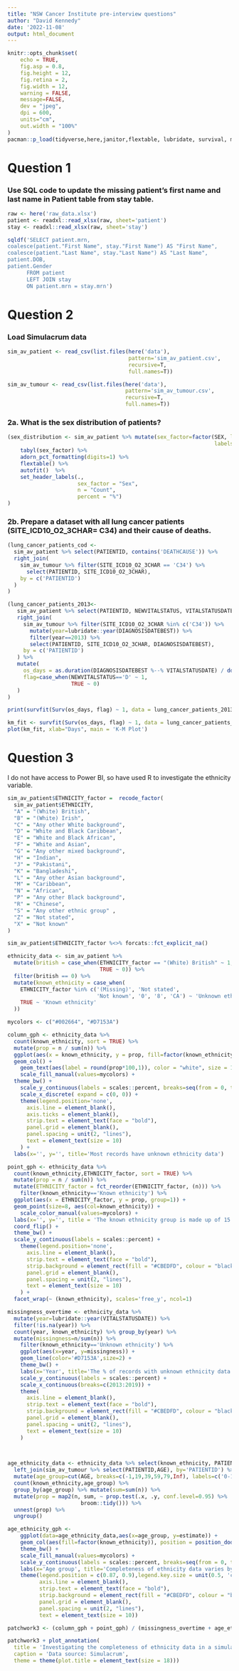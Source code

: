 ```yaml
---
title: "NSW Cancer Institute pre-interview questions"
author: "David Kennedy"
date: '2022-11-08'
output: html_document
---
```


```r
knitr::opts_chunk$set(
	echo = TRUE,
	fig.asp = 0.8,
	fig.height = 12,
	fig.retina = 2,
	fig.width = 12,
	warning = FALSE,
	message=FALSE,
	dev = "jpeg",
	dpi = 600,
	units="cm",
	out.width = "100%"
)
pacman::p_load(tidyverse,here,janitor,flextable, lubridate, survival, magrittr,patchwork,sqldf)

```

# Question 1

### Use SQL code to update the missing patient's first name and last name in Patient table from stay table.

```r
raw <- here('raw_data.xlsx')
patient <- readxl::read_xlsx(raw, sheet='patient')
stay <- readxl::read_xlsx(raw, sheet='stay')

sqldf('SELECT patient.mrn, 
coalesce(patient."First Name", stay."First Name") AS "First Name",
coalesce(patient."Last Name", stay."Last Name") AS "Last Name",
patient.DOB, 
patient.Gender
      FROM patient  
      LEFT JOIN stay
      ON patient.mrn = stay.mrn')

```

# Question 2

### Load Simulacrum data

```r
sim_av_patient <- read_csv(list.files(here('data'), 
                                      pattern='sim_av_patient.csv', 
                                      recursive=T, 
                                      full.names=T))

sim_av_tumour <- read_csv(list.files(here('data'), 
                                     pattern='sim_av_tumour.csv', 
                                     recursive=T, 
                                     full.names=T))
```

### 2a. What is the sex distribution of patients?

```r

(sex_distribution <- sim_av_patient %>% mutate(sex_factor=factor(SEX, levels=c(1,2,9), 
                                                                 labels=c('Males', 'Females', 'Unknown'))) %>% 
    tabyl(sex_factor) %>% 
    adorn_pct_formatting(digits=1) %>% 
    flextable() %>%  
    autofit()  %>% 
    set_header_labels(.,
                      sex_factor = "Sex",
                      n = "Count", 
                      percent = "%")
)

```

### 2b. Prepare a dataset with all lung cancer patients (SITE_ICD10_O2_3CHAR= C34) and their cause of deaths.

```r

(lung_cancer_patients_cod <-
  sim_av_patient %>% select(PATIENTID, contains('DEATHCAUSE')) %>%
  right_join(
    sim_av_tumour %>% filter(SITE_ICD10_O2_3CHAR == 'C34') %>%
      select(PATIENTID, SITE_ICD10_O2_3CHAR),
    by = c('PATIENTID')
  )
)
```

```r
(lung_cancer_patients_2013<-
   sim_av_patient %>% select(PATIENTID, NEWVITALSTATUS, VITALSTATUSDATE) %>%
   right_join(
     sim_av_tumour %>% filter(SITE_ICD10_O2_3CHAR %in% c('C34')) %>%
       mutate(year=lubridate::year(DIAGNOSISDATEBEST)) %>% 
       filter(year==2013) %>% 
       select(PATIENTID, SITE_ICD10_O2_3CHAR, DIAGNOSISDATEBEST),
     by = c('PATIENTID')
   ) %>% 
   mutate(
     os_days = as.duration(DIAGNOSISDATEBEST %--% VITALSTATUSDATE) / ddays(1),
     flag=case_when(NEWVITALSTATUS=='D' ~ 1, 
                    TRUE ~ 0)
   )
)

print(survfit(Surv(os_days, flag) ~ 1, data = lung_cancer_patients_2013), print.rmean=TRUE)

km_fit <- survfit(Surv(os_days, flag) ~ 1, data = lung_cancer_patients_2013)
plot(km_fit, xlab="Days", main = 'K-M Plot') 
```

# Question 3

I do not have access to Power BI, so have used R to investigate the ethnicity variable.

```r
sim_av_patient$ETHNICITY_factor =  recode_factor(
  sim_av_patient$ETHNICITY,
  "A" = "(White) British",
  "B" = "(White) Irish",
  "C" = "Any other White background",
  "D" = "White and Black Caribbean",
  "E" = "White and Black African",
  "F" = "White and Asian",
  "G" = "Any other mixed background",
  "H" = "Indian",
  "J" = "Pakistani",
  "K" = "Bangladeshi",
  "L" = "Any other Asian background",
  "M" = "Caribbean",
  "N" = "African",
  "P" = "Any other Black background",
  "R" = "Chinese",
  "S" = "Any other ethnic group" ,
  "Z" = "Not stated",
  "X" = "Not known"
)

sim_av_patient$ETHNICITY_factor %<>% forcats::fct_explicit_na()

ethnicity_data <- sim_av_patient %>%
  mutate(british = case_when(ETHNICITY_factor == "(White) British" ~ 1,
                             TRUE ~ 0)) %>%
  filter(british == 0) %>% 
  mutate(known_ethnicity = case_when(
    ETHNICITY_factor %in% c('(Missing)', 'Not stated', 
                            'Not known', '0', '8', 'CA') ~ 'Unknown ethnicity',
    TRUE ~ 'Known ethnicity'
  )) 

mycolors <- c("#002664", "#D7153A")
```

```r
column_gph <- ethnicity_data %>% 
  count(known_ethnicity, sort = TRUE) %>%
  mutate(prop = n / sum(n)) %>% 
  ggplot(aes(x = known_ethnicity, y = prop, fill=factor(known_ethnicity))) +
  geom_col() +
    geom_text(aes(label = round(prop*100,1)), color = "white", size = 10, position = position_stack(vjust = 0.5)) + 
    scale_fill_manual(values=mycolors) +
  theme_bw() +
    scale_y_continuous(labels = scales::percent, breaks=seq(from = 0, to = 1, by = .1)) +
    scale_x_discrete( expand = c(0, 0)) +
    theme(legend.position='none',
      axis.line = element_blank(),
      axis.ticks = element_blank(),
      strip.text = element_text(face = "bold"),
      panel.grid = element_blank(),
      panel.spacing = unit(2, "lines"),
      text = element_text(size = 10)
    ) +
  labs(x='', y='', title='Most records have unknown ethnicity data') 

```

```r
point_gph <- ethnicity_data %>%
  count(known_ethnicity,ETHNICITY_factor, sort = TRUE) %>%
  mutate(prop = n / sum(n)) %>% 
  mutate(ETHNICITY_factor = fct_reorder(ETHNICITY_factor, (n))) %>%
    filter(known_ethnicity=='Known ethnicity') %>% 
  ggplot(aes(x = ETHNICITY_factor, y = prop, group=1)) +
  geom_point(size=8, aes(col=known_ethnicity)) +
    scale_color_manual(values=mycolors) +
  labs(x='', y='', title = 'The known ethnicity group is made up of 15 ethnicity classifications') +
  coord_flip() +
  theme_bw() +
  scale_y_continuous(labels = scales::percent) +
    theme(legend.position='none',
      axis.line = element_blank(),
      strip.text = element_text(face = "bold"),
      strip.background = element_rect(fill = "#CBEDFD", colour = "black", size = 1),
      panel.grid = element_blank(),
      panel.spacing = unit(2, "lines"),
      text = element_text(size = 10)
    ) +
  facet_wrap(~ (known_ethnicity), scales='free_y', ncol=1)

```

```r
missingness_overtime <- ethnicity_data %>% 
  mutate(year=lubridate::year(VITALSTATUSDATE)) %>% 
  filter(!is.na(year)) %>% 
  count(year, known_ethnicity) %>% group_by(year) %>% 
  mutate(missingness=n/sum(n)) %>% 
    filter(known_ethnicity=='Unknown ethnicity') %>% 
    ggplot(aes(x=year, y=missingness)) +
    geom_line(color='#D7153A',size=2) +
    theme_bw() +
    labs(x='Year', title='The % of records with unknown ethnicity data has increased since 2013', y='') +
    scale_y_continuous(labels = scales::percent) +
    scale_x_continuous(breaks=c(2013:2019)) +
    theme(
      axis.line = element_blank(),
      strip.text = element_text(face = "bold"),
      strip.background = element_rect(fill = "#CBEDFD", colour = "black", size = 1),
      panel.grid = element_blank(),
      panel.spacing = unit(2, "lines"),
      text = element_text(size = 10)
    )

  
```

```r
age_ethnicity_data <- ethnicity_data %>% select(known_ethnicity, PATIENTID) %>% 
  left_join(sim_av_tumour %>% select(PATIENTID,AGE), by='PATIENTID') %>% 
  mutate(age_group=cut(AGE, breaks=c(-1,19,39,59,79,Inf), labels=c('0-19', '20-39', '40-59', '60-79', '80+'))) %>% 
  count(known_ethnicity,age_group) %>% 
  group_by(age_group) %>% mutate(sum=sum(n)) %>%   
  mutate(prop = map2(n, sum, ~ prop.test(.x, .y, conf.level=0.95) %>% 
                       broom::tidy())) %>%
  unnest(prop) %>% 
  ungroup()
```

```r
age_ethnicity_gph <- 
    ggplot(data=age_ethnicity_data,aes(x=age_group, y=estimate)) +
    geom_col(aes(fill=factor(known_ethnicity)), position = position_dodge2())+
    theme_bw() +
    scale_fill_manual(values=mycolors) +
    scale_y_continuous(labels = scales::percent, breaks=seq(from = 0, to = 1, by = .1)) +
    labs(x='Age group', title='Completeness of ethnicity data varies by age group', y='', fill='') +
    theme(legend.position = c(0.87, 0.9),legend.key.size = unit(0.5, 'cm'),legend.text = element_text(size=8),
          axis.line = element_blank(),
          strip.text = element_text(face = "bold"),
          strip.background = element_rect(fill = "#CBEDFD", colour = "black", size = 1),
          panel.grid = element_blank(),
          panel.spacing = unit(2, "lines"),
          text = element_text(size = 10))

```

```r
patchwork3 <- (column_gph + point_gph) / (missingness_overtime + age_ethnicity_gph)

patchwork3 + plot_annotation(
  title = 'Investigating the completeness of ethnicity data in a simulated cancer registry',
  caption = 'Data source: Simulacrum',
  theme = theme(plot.title = element_text(size = 18))) 
```
